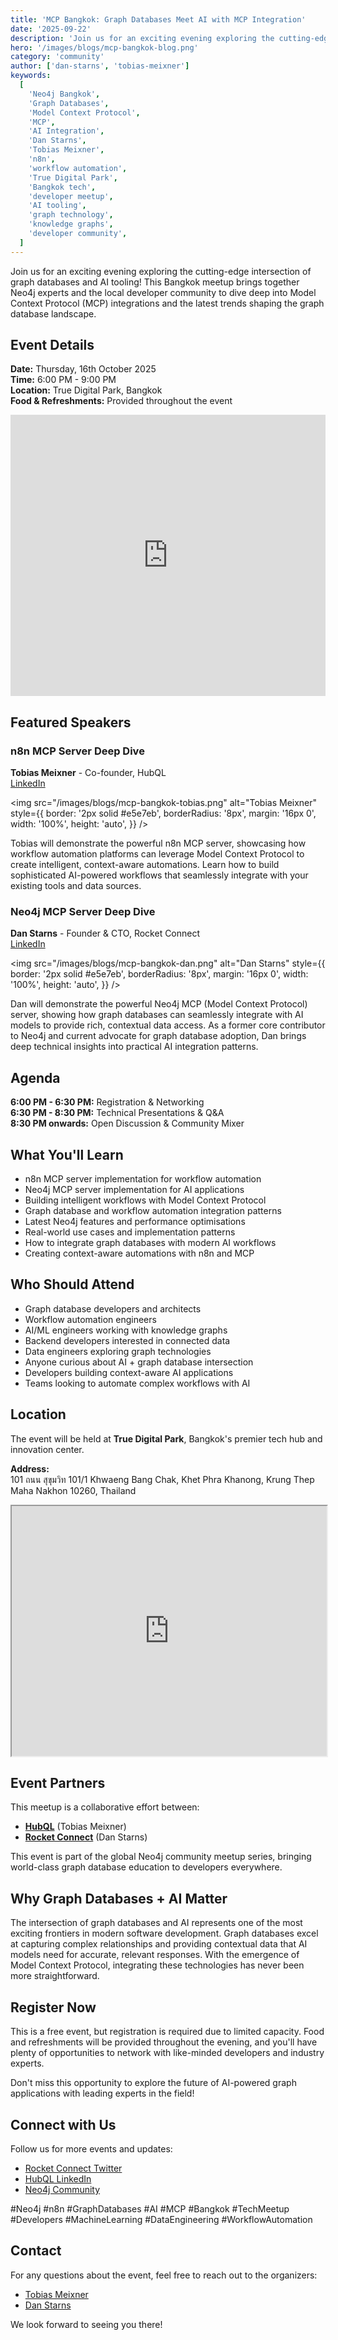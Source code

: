 ```yaml
---
title: 'MCP Bangkok: Graph Databases Meet AI with MCP Integration'
date: '2025-09-22'
description: 'Join us for an exciting evening exploring the cutting-edge intersection of graph databases and AI tooling! This Bangkok meetup brings together Neo4j experts and the local developer community to dive deep into Model Context Protocol (MCP) integrations.'
hero: '/images/blogs/mcp-bangkok-blog.png'
category: 'community'
author: ['dan-starns', 'tobias-meixner']
keywords:
  [
    'Neo4j Bangkok',
    'Graph Databases',
    'Model Context Protocol',
    'MCP',
    'AI Integration',
    'Dan Starns',
    'Tobias Meixner',
    'n8n',
    'workflow automation',
    'True Digital Park',
    'Bangkok tech',
    'developer meetup',
    'AI tooling',
    'graph technology',
    'knowledge graphs',
    'developer community',
  ]
---
```


Join us for an exciting evening exploring the cutting-edge intersection of graph databases and AI tooling! This Bangkok meetup brings together Neo4j experts and the local developer community to dive deep into Model Context Protocol (MCP) integrations and the latest trends shaping the graph database landscape.

## Event Details

**Date:** Thursday, 16th October 2025  
**Time:** 6:00 PM - 9:00 PM  
**Location:** True Digital Park, Bangkok  
**Food & Refreshments:** Provided throughout the event

<iframe
  src="https://luma.com/embed/event/evt-bH2cC7pHKvBp40t/simple"
  width="100%"
  height="450"
  frameBorder="0"
  style={{ border: '1px solid #bfcbda88', borderRadius: '4px' }}
  allow="fullscreen; payment"
  aria-hidden="false"
  tabIndex="0"
></iframe>

## Featured Speakers

### n8n MCP Server Deep Dive

**Tobias Meixner** - Co-founder, HubQL  
[LinkedIn](https://www.linkedin.com/in/meixnertobias/)

<img
  src="/images/blogs/mcp-bangkok-tobias.png"
  alt="Tobias Meixner"
  style={{
    border: '2px solid #e5e7eb',
    borderRadius: '8px',
    margin: '16px 0',
    width: '100%',
    height: 'auto',
  }}
/>

Tobias will demonstrate the powerful n8n MCP server, showcasing how workflow automation platforms can leverage Model Context Protocol to create intelligent, context-aware automations. Learn how to build sophisticated AI-powered workflows that seamlessly integrate with your existing tools and data sources.

### Neo4j MCP Server Deep Dive

**Dan Starns** - Founder & CTO, Rocket Connect  
[LinkedIn](https://www.linkedin.com/in/danielstarns/)

<img
  src="/images/blogs/mcp-bangkok-dan.png"
  alt="Dan Starns"
  style={{
    border: '2px solid #e5e7eb',
    borderRadius: '8px',
    margin: '16px 0',
    width: '100%',
    height: 'auto',
  }}
/>

Dan will demonstrate the powerful Neo4j MCP (Model Context Protocol) server, showing how graph databases can seamlessly integrate with AI models to provide rich, contextual data access. As a former core contributor to Neo4j and current advocate for graph database adoption, Dan brings deep technical insights into practical AI integration patterns.

## Agenda

**6:00 PM - 6:30 PM:** Registration & Networking  
**6:30 PM - 8:30 PM:** Technical Presentations & Q&A  
**8:30 PM onwards:** Open Discussion & Community Mixer

## What You'll Learn

- n8n MCP server implementation for workflow automation
- Neo4j MCP server implementation for AI applications
- Building intelligent workflows with Model Context Protocol
- Graph database and workflow automation integration patterns
- Latest Neo4j features and performance optimisations
- Real-world use cases and implementation patterns
- How to integrate graph databases with modern AI workflows
- Creating context-aware automations with n8n and MCP

## Who Should Attend

- Graph database developers and architects
- Workflow automation engineers
- AI/ML engineers working with knowledge graphs
- Backend developers interested in connected data
- Data engineers exploring graph technologies
- Anyone curious about AI + graph database intersection
- Developers building context-aware AI applications
- Teams looking to automate complex workflows with AI

## Location

The event will be held at **True Digital Park**, Bangkok's premier tech hub and innovation center.

**Address:**  
101 ถนน สุขุมวิท 101/1 Khwaeng Bang Chak, Khet Phra Khanong, Krung Thep Maha Nakhon 10260, Thailand

<iframe
  width="100%"
  height="400"
  src="https://www.google.com/maps/embed?pb=!1m18!1m12!1m3!1d5007.208591131046!2d100.61132549999999!3d13.6851839!2m3!1f0!2f0!3f0!3m2!1i1024!2i768!4f13.1!3m3!1m2!1s0x30e29ed269181bb1%3A0x60c3178ba983c76!2sTrue%20Digital%20Park!5e1!3m2!1sen!2sth!4v1758548820777!5m2!1sen!2sth"
  allowFullScreen=""
  loading="lazy"
  referrerPolicy="no-referrer-when-downgrade"
></iframe>

## Event Partners

This meetup is a collaborative effort between:

- **[HubQL](https://hubql.com)** (Tobias Meixner)
- **[Rocket Connect](https://rconnect.tech)** (Dan Starns)

This event is part of the global Neo4j community meetup series, bringing world-class graph database education to developers everywhere.

## Why Graph Databases + AI Matter

The intersection of graph databases and AI represents one of the most exciting frontiers in modern software development. Graph databases excel at capturing complex relationships and providing contextual data that AI models need for accurate, relevant responses. With the emergence of Model Context Protocol, integrating these technologies has never been more straightforward.

## Register Now

This is a free event, but registration is required due to limited capacity. Food and refreshments will be provided throughout the evening, and you'll have plenty of opportunities to network with like-minded developers and industry experts.

Don't miss this opportunity to explore the future of AI-powered graph applications with leading experts in the field!

## Connect with Us

Follow us for more events and updates:

- [Rocket Connect Twitter](https://x.com/rconnect_tech)
- [HubQL LinkedIn](https://www.linkedin.com/company/hubql/)
- [Neo4j Community](https://community.neo4j.com/)

#Neo4j #n8n #GraphDatabases #AI #MCP #Bangkok #TechMeetup #Developers #MachineLearning #DataEngineering #WorkflowAutomation

## Contact

For any questions about the event, feel free to reach out to the organizers:

- [Tobias Meixner](https://www.linkedin.com/in/meixnertobias/)
- [Dan Starns](https://www.linkedin.com/in/danielstarns/)

We look forward to seeing you there!
